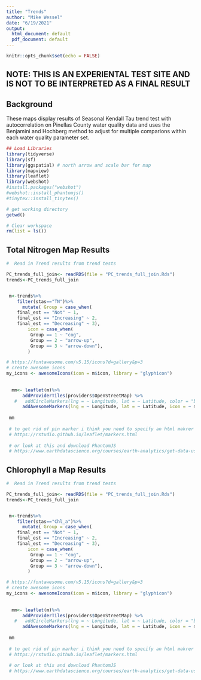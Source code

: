 ```yaml
---
title: "Trends"
author: "Mike Wessel"
date: "6/19/2021"
output:
  html_document: default
  pdf_document: default
---
```



```r
knitr::opts_chunk$set(echo = FALSE)
```

## NOTE: THIS IS AN EXPERIENTAL TEST SITE AND IS NOT TO BE INTERPRETED AS A FINAL RESULT

## Background

These maps display results of Seasonal Kendall Tau trend test with autocorrelation on Pinellas County water quality data and uses the Benjamini and Hochberg method to adjust for multiple comparions within each water quality parameter set. 
```r
## Load Libraries
library(tidyverse)
library(sf)
library(ggspatial) # north arrow and scale bar for map
library(mapview)
library(leaflet)
library(webshot)
#install.packages("webshot")
#webshot::install_phantomjs()
#tinytex::install_tinytex()


```



```r
# get working directory
getwd() 

# Clear workspace 
rm(list = ls())
```
## Total Nitrogen Map Results

```r
#  Read in Trend results from trend tests

PC_trends_full_join<- readRDS(file = "PC_trends_full_join.Rds")
trends<-PC_trends_full_join  


 m<-trends%>%
    filter(stas=="TN")%>%
      mutate( Group = case_when(
    final_est == "Not" ~ 1,
    final_est == "Increasing" ~ 2,
    final_est == "Decreasing" ~ 3),
        icon = case_when(
         Group == 1 ~ "cog",
         Group == 2 ~ "arrow-up",
         Group == 3 ~ "arrow-down"),
        )

# https://fontawesome.com/v5.15/icons?d=gallery&p=3
# create awesome icons
my_icons <- awesomeIcons(icon = m$icon, library = "glyphicon")
 
 
  mm<- leaflet(m)%>%
      addProviderTiles(providers$OpenStreetMap) %>%
   #   addCircleMarkers(lng = ~ Longitude, lat = ~ Latitude, color = "blue", fillColor = "blue", opacity = 0.5, radius = 15, fillOpacity = 0.5) %>% 
      addAwesomeMarkers(lng = ~ Longitude, lat = ~ Latitude, icon = ~ my_icons[Group],            popup=~as.character(grand_med),label = ~as.character(grand_med) )
     
 mm
 
 # to get rid of pin marker i think you need to specify an html makrer
 # https://rstudio.github.io/leaflet/markers.html
 
 # or look at this and download PhantomJS
 # https://www.earthdatascience.org/courses/earth-analytics/get-data-using-apis/leaflet-r/

```
 
 
## Chlorophyll a Map Results

```r
#  Read in Trend results from trend tests

PC_trends_full_join<- readRDS(file = "PC_trends_full_join.Rds")
trends<-PC_trends_full_join  


 m<-trends%>%
    filter(stas=="Chl_a")%>%
      mutate( Group = case_when(
    final_est == "Not" ~ 1,
    final_est == "Increasing" ~ 2,
    final_est == "Decreasing" ~ 3),
        icon = case_when(
         Group == 1 ~ "cog",
         Group == 2 ~ "arrow-up",
         Group == 3 ~ "arrow-down"),
        )

# https://fontawesome.com/v5.15/icons?d=gallery&p=3
# create awesome icons
my_icons <- awesomeIcons(icon = m$icon, library = "glyphicon")
 
 
  mm<- leaflet(m)%>%
      addProviderTiles(providers$OpenStreetMap) %>%
   #   addCircleMarkers(lng = ~ Longitude, lat = ~ Latitude, color = "blue", fillColor = "blue", opacity = 0.5, radius = 15, fillOpacity = 0.5) %>% 
      addAwesomeMarkers(lng = ~ Longitude, lat = ~ Latitude, icon = ~ my_icons[Group],            popup=~as.character(grand_med),label = ~as.character(grand_med) )
     
 mm
 
 # to get rid of pin marker i think you need to specify an html makrer
 # https://rstudio.github.io/leaflet/markers.html
 
 # or look at this and download PhantomJS
 # https://www.earthdatascience.org/courses/earth-analytics/get-data-using-apis/leaflet-r/

```